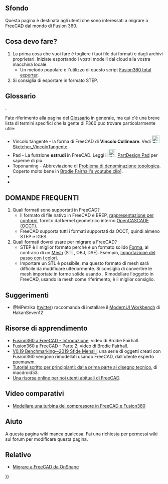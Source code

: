 <languages/>
{{TOCright}}

<span id="Background"></span>
== Sfondo ==

Questa pagina è destinata agli utenti che sono interessati a migrare a FreeCAD dal mondo di Fusion 360.

<span id="What_do_I_do?"></span>
== Cosa devo fare? ==

# La prima cosa che vuoi fare è togliere i tuoi file dai formati e dagli archivi proprietari. Iniziate esportando i vostri modelli dal cloud alla vostra macchina locale.
#* Un metodo popolare è l'utilizzo di questo script [https://github.com/Jnesselr/fusion-360-total-exporter Fusion360 total exporter].
# Si consiglia di esportare in formato STEP.

== Glossario ==
{{VeryImportantMessage|Si prega di fare riferimento anche al progetto in corso [[CAD_Rosetta_Stone|CAD Rosetta Stone]] per imparare i nomi analoghi che i popolari CAD proprietari usano}}.

Fate riferimento alla pagina del [[Glossary/it|Glossario]] in generale, ma qui c'è una breve lista di termini specifici che la gente di F360 può trovare particolarmente utile:


* Vincolo tangente - la forma di FreeCAD di '''Vincolo Collineare'''. Vedi [[Image:Sketcher_ConstrainTangent.svg|24px|link=Sketcher_ConstrainTangent]] [[Sketcher_ConstrainTangent/it#Tra_due_linee_.28collineari.29|Sketcher_VincoloTangente]].
* Pad - La funzione '''estrudi''' in FreeCAD. Leggi il [[Image:PartDesign_Pad.svg|24px|link=PartDesign_Pad]] [[PartDesign_Pad/it|PartDesign Pad]] per saperne di più.
* Toponaming - Abbreviazione di [[Topological_naming_problem/it|Problema di denominazione topologica]]. Coperto molto bene in [https://www.youtube.com/watch?v=6p2vqEEmWq4 Brodie Fairhall's youtube clip]]. 
* 
*

<span id="FAQ"></span>
== DOMANDE FREQUENTI ==

<div class="mw-translate-fuzzy">
# Quali formati sono supportati in FreeCAD?
#* Il formato di file nativo in FreeCAD è BREP, [https://it.wikipedia.org/wiki/B-rep rappresentazione per contorni], fornito dal kernel geometrico interno [[OpenCASCADE/it|OpenCASCADE (OCCT)]].
#* FreeCAD supporta tutti i formati supportati da OCCT, quindi almeno STEP e IGES.
# Quali formati dovrei usare per migrare a FreeCAD?
#* STEP è il miglior formato perché è un formato solido [[Shape/it|Forma]], al contrario di un [[Mesh/it|Mesh]] (STL, OBJ, DAE). Esempio, [https://forum.freecadweb.org/viewtopic.php?f=3&t=50308 Importazione del passo con i colori].
#* Importare un STL è possibile, ma questo formato di mesh sarà difficile da modificare ulteriormente. Si consiglia di convertire le mesh importate in forme solide usando {{Button|[[File:Part_ShapeFromMesh.svg|16px]] [[Part_ShapeFromMesh/it|Part ShapeFromMesh]]}}. Rimodellare l'oggetto in FreeCAD, usando la mesh come riferimento, è il miglior consiglio.
</div>

<span id="Tips"></span>
== Suggerimenti ==

* @MPetrika ([https://twitter.com/MPetrikas/status/1362051484704264198 twitter]) raccomanda di installare il [[ModernUI_Workbench/it|ModernUI Workbench]] di HakanSeven12 


<span id="Learning_Resources"></span>
== Risorse di apprendimento ==

<div class="mw-translate-fuzzy">
* [https://www.youtube.com/watch?v=_GxJkB23ZHM Fusion360 a FreeCAD - Introduzione], video di Brodie Fairhall.
* [https://www.youtube.com/watch?v=IESZD4QS3P8 Fusion360 a FreeCAD - Parte 2], video di Brodie Fairhall.
* [https://forum.freecadweb.org/viewtopic.php?f=36&t=50492 V0.19 Benchmarking--2019 Sfide Mensili], una serie di oggetti creati con Fusion360 vengono rimodellati usando FreeCAD, dall'utente esperto ppemawm.
* [https://github.com/macdroid53/LearningFreeCAD Tutorial scritto per principianti: dalla prima parte al disegno tecnico.] di macdroid53.
* [https://www.freecad.info/ Una risorsa online per noi utenti abituali di FreeCAD].
</div>

<span id="Comparison_Videos"></span>
== Video comparativi ==

* [https://www.youtube.com/watch?v=kirDbZd0dvI&feature=youtu.be Modellare una turbina del compressore in FreeCAD e Fusion360]

<span id="Help"></span>
== Aiuto ==

<div class="mw-translate-fuzzy">
A questa pagina wiki manca qualcosa. Fai una richiesta per [https://forum.freecadweb.org/viewtopic.php?f=21&t=6830 permessi wiki] sul forum per modificare questa pagina.
</div> 

<span id="Related"></span>
== Relativo ==

* [[Migrating_to_FreeCAD_from_OnShape/it|Migrare a FreeCAD da OnShape]]


{{Userdocnavi{{#translation:}}}}